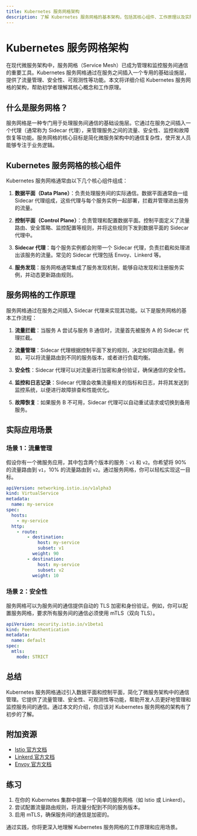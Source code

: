 ```yaml
---
title: Kubernetes 服务网格架构
description: 了解 Kubernetes 服务网格的基本架构，包括其核心组件、工作原理以及实际应用场景。适合初学者全面掌握服务网格的概念。
---
```


# Kubernetes 服务网格架构

在现代微服务架构中，服务网格（Service Mesh）已成为管理和监控服务间通信的重要工具。Kubernetes 服务网格通过在服务之间插入一个专用的基础设施层，提供了流量管理、安全性、可观测性等功能。本文将详细介绍 Kubernetes 服务网格的架构，帮助初学者理解其核心概念和工作原理。

## 什么是服务网格？

服务网格是一种专门用于处理服务间通信的基础设施层。它通过在服务之间插入一个代理（通常称为 Sidecar 代理），来管理服务之间的流量、安全性、监控和故障恢复等功能。服务网格的核心目标是简化微服务架构中的通信复杂性，使开发人员能够专注于业务逻辑。

## Kubernetes 服务网格的核心组件

Kubernetes 服务网格通常由以下几个核心组件组成：

1. **数据平面（Data Plane）**：负责处理服务间的实际通信。数据平面通常由一组 Sidecar 代理组成，这些代理与每个服务实例一起部署，拦截并管理进出服务的流量。

2. **控制平面（Control Plane）**：负责管理和配置数据平面。控制平面定义了流量路由、安全策略、监控配置等规则，并将这些规则下发到数据平面的 Sidecar 代理中。

3. **Sidecar 代理**：每个服务实例都会附带一个 Sidecar 代理，负责拦截和处理进出该服务的流量。常见的 Sidecar 代理包括 Envoy、Linkerd 等。

4. **服务发现**：服务网格通常集成了服务发现机制，能够自动发现和注册服务实例，并动态更新路由规则。

## 服务网格的工作原理

服务网格通过在服务之间插入 Sidecar 代理来实现其功能。以下是服务网格的基本工作流程：

1. **流量拦截**：当服务 A 尝试与服务 B 通信时，流量首先被服务 A 的 Sidecar 代理拦截。

2. **流量管理**：Sidecar 代理根据控制平面下发的规则，决定如何路由流量。例如，可以将流量路由到不同的服务版本，或者进行负载均衡。

3. **安全性**：Sidecar 代理可以对流量进行加密和身份验证，确保通信的安全性。

4. **监控和日志记录**：Sidecar 代理会收集流量相关的指标和日志，并将其发送到监控系统，以便进行故障排查和性能优化。

5. **故障恢复**：如果服务 B 不可用，Sidecar 代理可以自动重试请求或切换到备用服务。

## 实际应用场景

### 场景 1：流量管理

假设你有一个微服务应用，其中包含两个版本的服务：`v1` 和 `v2`。你希望将 90% 的流量路由到 `v1`，10% 的流量路由到 `v2`。通过服务网格，你可以轻松实现这一目标。

```yaml
apiVersion: networking.istio.io/v1alpha3
kind: VirtualService
metadata:
  name: my-service
spec:
  hosts:
    - my-service
  http:
    - route:
        - destination:
            host: my-service
            subset: v1
          weight: 90
        - destination:
            host: my-service
            subset: v2
          weight: 10
```

### 场景 2：安全性

服务网格可以为服务间的通信提供自动的 TLS 加密和身份验证。例如，你可以配置服务网格，要求所有服务间的通信必须使用 mTLS（双向 TLS）。

```yaml
apiVersion: security.istio.io/v1beta1
kind: PeerAuthentication
metadata:
  name: default
spec:
  mtls:
    mode: STRICT
```

## 总结

Kubernetes 服务网格通过引入数据平面和控制平面，简化了微服务架构中的通信管理。它提供了流量管理、安全性、可观测性等功能，帮助开发人员更好地管理和监控服务间的通信。通过本文的介绍，你应该对 Kubernetes 服务网格的架构有了初步的了解。

## 附加资源

- [Istio 官方文档](https://istio.io/latest/docs/)
- [Linkerd 官方文档](https://linkerd.io/docs/)
- [Envoy 官方文档](https://www.envoyproxy.io/docs/)

## 练习

1. 在你的 Kubernetes 集群中部署一个简单的服务网格（如 Istio 或 Linkerd）。
2. 尝试配置流量路由规则，将流量分配到不同的服务版本。
3. 启用 mTLS，确保服务间的通信是加密的。

通过实践，你将更深入地理解 Kubernetes 服务网格的工作原理和应用场景。